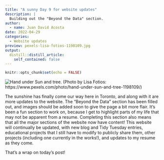 ```yaml
---
title: "A sunny Day 9 for website updates"
description: |
  Building out the "Beyond the Data" section.
author:
  - name: Juan David Acosta
date: 2022-04-29
categories:
  - Website updates
preview: pexels-lisa-fotios-1198109.jpg
output:
  distill::distill_article:
    self_contained: false
---
```



```r
knitr::opts_chunk$set(echo = FALSE)
```

![Hand under Sun and tree.](pexels-lisa-fotios-1198109.jpg)
(Photo by Lisa Fotios: https://www.pexels.com/photo/hand-under-sun-and-tree-1198109/)

The sunshine has finally come our way here in Toronto, and along with it are more updates to the website. The "Beyond the Data" section has been filled out, and images should be added soon to give the page a bit more flair. It's been a fun section to work on, because I get to highlight parts of my life that may not be apparent from a resume. Completing this section also means that all the major sections of the website now have content! This website will continually be updated, with new blog and Tidy Tuesday entries, educational projects that I still have to modify to publicly share them, other projects (including one currently in the works!), and updates to my resume as they come.

That's a wrap on today's post!
